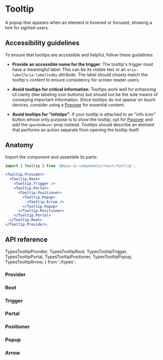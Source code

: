 # Tooltip

<Subtitle>
  A popup that appears when an element is hovered or focused, showing a hint for sighted users.
</Subtitle>
<Meta
  name="description"
  content="A high-quality, unstyled React tooltip component that appears when an element is hovered or focused, showing a hint for sighted users."
/>

<Demo path="./demos/hero" />

## Accessibility guidelines

To ensure that tooltips are accessible and helpful, follow these guidelines:

- **Provide an accessible name for the trigger**: The tooltip's trigger must have a meaningful label. This can be its visible text or an `aria-label`/`aria-labelledby` attribute. The label should closely match the tooltip's content to ensure consistency for screen reader users.

- **Avoid tooltips for critical information**: Tooltips work well for enhancing UI clarity (like labeling icon buttons) but should not be the sole means of conveying important information. Since tooltips do not appear on touch devices, consider using a [Popover](/react/components/popover) for essential content.

- **Avoid tooltips for "infotips"**: If your tooltip is attached to an "info icon" button whose only purpose is to show the tooltip, opt for [Popover](/react/components/popover) and add the `openOnHover` prop instead. Tooltips should describe an element that performs an action separate from opening the tooltip itself.

## Anatomy

Import the component and assemble its parts:

```jsx title="Anatomy"
import { Tooltip } from '@base-ui-components/react/tooltip';

<Tooltip.Provider>
  <Tooltip.Root>
    <Tooltip.Trigger />
    <Tooltip.Portal>
      <Tooltip.Positioner>
        <Tooltip.Popup>
          <Tooltip.Arrow />
        </Tooltip.Popup>
      </Tooltip.Positioner>
    </Tooltip.Portal>
  </Tooltip.Root>
</Tooltip.Provider>;
```

## API reference

  TypesTooltipProvider,
  TypesTooltipRoot,
  TypesTooltipTrigger,
  TypesTooltipPortal,
  TypesTooltipPositioner,
  TypesTooltipPopup,
  TypesTooltipArrow,
} from './types';

### Provider

<TypesTooltipProvider />

### Root

<TypesTooltipRoot />

### Trigger

<TypesTooltipTrigger />

### Portal

<TypesTooltipPortal />

### Positioner

<TypesTooltipPositioner />

### Popup

<TypesTooltipPopup />

### Arrow

<TypesTooltipArrow />
